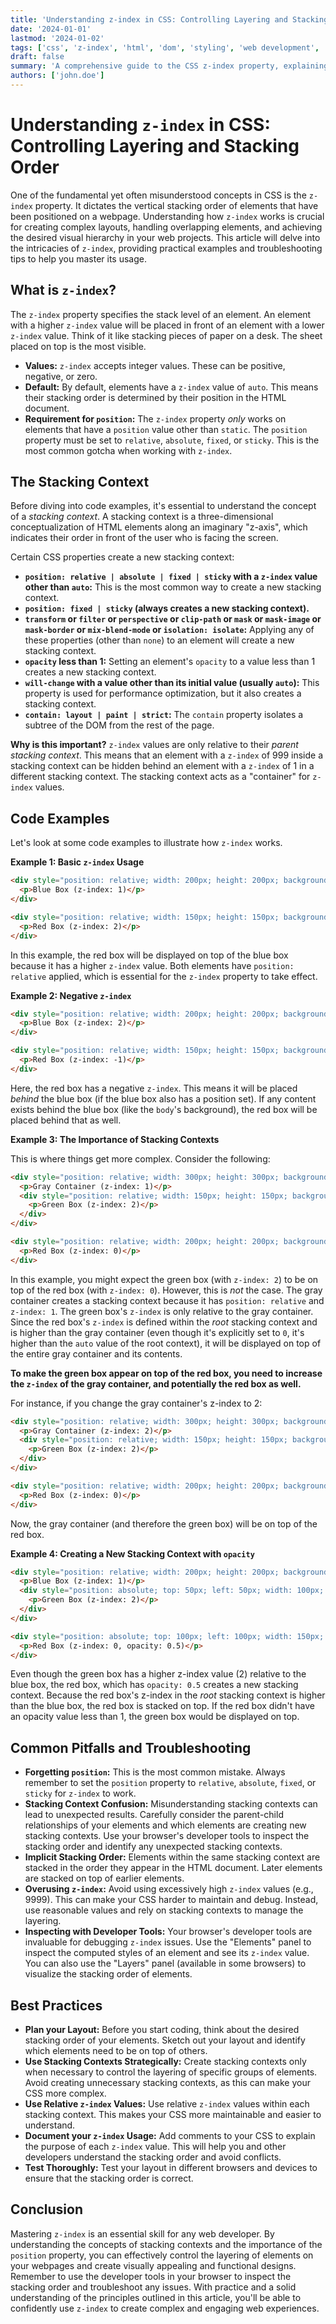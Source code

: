 ```yaml
---
title: 'Understanding z-index in CSS: Controlling Layering and Stacking Order'
date: '2024-01-01'
lastmod: '2024-01-02'
tags: ['css', 'z-index', 'html', 'dom', 'styling', 'web development', 'stacking order']
draft: false
summary: 'A comprehensive guide to the CSS z-index property, explaining how it controls the stacking order of elements and how to use it effectively in your web development projects. Includes practical examples and troubleshooting tips.'
authors: ['john.doe']
---
```


# Understanding `z-index` in CSS: Controlling Layering and Stacking Order

One of the fundamental yet often misunderstood concepts in CSS is the `z-index` property.  It dictates the vertical stacking order of elements that have been positioned on a webpage.  Understanding how `z-index` works is crucial for creating complex layouts, handling overlapping elements, and achieving the desired visual hierarchy in your web projects.  This article will delve into the intricacies of `z-index`, providing practical examples and troubleshooting tips to help you master its usage.

## What is `z-index`?

The `z-index` property specifies the stack level of an element.  An element with a higher `z-index` value will be placed in front of an element with a lower `z-index` value. Think of it like stacking pieces of paper on a desk. The sheet placed on top is the most visible.

*   **Values:** `z-index` accepts integer values. These can be positive, negative, or zero.
*   **Default:** By default, elements have a `z-index` value of `auto`.  This means their stacking order is determined by their position in the HTML document.
*   **Requirement for `position`:** The `z-index` property *only* works on elements that have a `position` value other than `static`. The `position` property must be set to `relative`, `absolute`, `fixed`, or `sticky`.  This is the most common gotcha when working with `z-index`.

## The Stacking Context

Before diving into code examples, it's essential to understand the concept of a *stacking context*. A stacking context is a three-dimensional conceptualization of HTML elements along an imaginary "z-axis", which indicates their order in front of the user who is facing the screen.

Certain CSS properties create a new stacking context:

*   **`position: relative | absolute | fixed | sticky` with a `z-index` value other than `auto`:** This is the most common way to create a new stacking context.
*   **`position: fixed | sticky` (always creates a new stacking context).**
*   **`transform` or `filter` or `perspective` or `clip-path` or `mask` or `mask-image` or `mask-border` or `mix-blend-mode` or `isolation: isolate`:** Applying any of these properties (other than `none`) to an element will create a new stacking context.
*   **`opacity` less than 1:** Setting an element's `opacity` to a value less than 1 creates a new stacking context.
*   **`will-change` with a value other than its initial value (usually `auto`):** This property is used for performance optimization, but it also creates a stacking context.
*   **`contain: layout | paint | strict`:**  The `contain` property isolates a subtree of the DOM from the rest of the page.

**Why is this important?**  `z-index` values are only relative to their *parent stacking context*. This means that an element with a `z-index` of 999 inside a stacking context can be hidden behind an element with a `z-index` of 1 in a different stacking context. The stacking context acts as a "container" for `z-index` values.

## Code Examples

Let's look at some code examples to illustrate how `z-index` works.

**Example 1: Basic `z-index` Usage**

```html
<div style="position: relative; width: 200px; height: 200px; background-color: lightblue; z-index: 1;">
  <p>Blue Box (z-index: 1)</p>
</div>

<div style="position: relative; width: 150px; height: 150px; background-color: lightcoral; top: -50px; left: 50px; z-index: 2;">
  <p>Red Box (z-index: 2)</p>
</div>
```

In this example, the red box will be displayed on top of the blue box because it has a higher `z-index` value.  Both elements have `position: relative` applied, which is essential for the `z-index` property to take effect.

**Example 2: Negative `z-index`**

```html
<div style="position: relative; width: 200px; height: 200px; background-color: lightblue; z-index: 2;">
  <p>Blue Box (z-index: 2)</p>
</div>

<div style="position: relative; width: 150px; height: 150px; background-color: lightcoral; top: -50px; left: 50px; z-index: -1;">
  <p>Red Box (z-index: -1)</p>
</div>
```

Here, the red box has a negative `z-index`. This means it will be placed *behind* the blue box (if the blue box also has a position set).  If any content exists behind the blue box (like the `body`'s background), the red box will be placed behind that as well.

**Example 3: The Importance of Stacking Contexts**

This is where things get more complex.  Consider the following:

```html
<div style="position: relative; width: 300px; height: 300px; background-color: lightgray; z-index: 1;">
  <p>Gray Container (z-index: 1)</p>
  <div style="position: relative; width: 150px; height: 150px; background-color: lightgreen; top: 50px; left: 50px; z-index: 2;">
    <p>Green Box (z-index: 2)</p>
  </div>
</div>

<div style="position: relative; width: 200px; height: 200px; background-color: lightcoral; top: -100px; left: 100px; z-index: 0;">
  <p>Red Box (z-index: 0)</p>
</div>
```

In this example, you might expect the green box (with `z-index: 2`) to be on top of the red box (with `z-index: 0`).  However, this is *not* the case. The gray container creates a stacking context because it has `position: relative` and `z-index: 1`.  The green box's `z-index` is only relative to the gray container. Since the red box's `z-index` is defined within the *root* stacking context and is higher than the gray container (even though it's explicitly set to `0`, it's higher than the `auto` value of the root context), it will be displayed on top of the entire gray container and its contents.

**To make the green box appear on top of the red box, you need to increase the `z-index` of the gray container, and potentially the red box as well.**

For instance, if you change the gray container's z-index to 2:

```html
<div style="position: relative; width: 300px; height: 300px; background-color: lightgray; z-index: 2;">
  <p>Gray Container (z-index: 2)</p>
  <div style="position: relative; width: 150px; height: 150px; background-color: lightgreen; top: 50px; left: 50px; z-index: 2;">
    <p>Green Box (z-index: 2)</p>
  </div>
</div>

<div style="position: relative; width: 200px; height: 200px; background-color: lightcoral; top: -100px; left: 100px; z-index: 0;">
  <p>Red Box (z-index: 0)</p>
</div>
```

Now, the gray container (and therefore the green box) will be on top of the red box.

**Example 4: Creating a New Stacking Context with `opacity`**

```html
<div style="position: relative; width: 200px; height: 200px; background-color: lightblue; z-index: 1;">
  <p>Blue Box (z-index: 1)</p>
  <div style="position: absolute; top: 50px; left: 50px; width: 100px; height: 100px; background-color: lightgreen; z-index: 2;">
    <p>Green Box (z-index: 2)</p>
  </div>
</div>

<div style="position: absolute; top: 100px; left: 100px; width: 150px; height: 150px; background-color: lightcoral; z-index: 0; opacity: 0.5;">
  <p>Red Box (z-index: 0, opacity: 0.5)</p>
</div>
```

Even though the green box has a higher z-index value (2) relative to the blue box, the red box, which has `opacity: 0.5` creates a new stacking context.  Because the red box's z-index in the *root* stacking context is higher than the blue box, the red box is stacked on top. If the red box didn't have an opacity value less than 1, the green box would be displayed on top.

## Common Pitfalls and Troubleshooting

*   **Forgetting `position`:** This is the most common mistake.  Always remember to set the `position` property to `relative`, `absolute`, `fixed`, or `sticky` for `z-index` to work.
*   **Stacking Context Confusion:** Misunderstanding stacking contexts can lead to unexpected results. Carefully consider the parent-child relationships of your elements and which elements are creating new stacking contexts. Use your browser's developer tools to inspect the stacking order and identify any unexpected stacking contexts.
*   **Implicit Stacking Order:** Elements within the same stacking context are stacked in the order they appear in the HTML document. Later elements are stacked on top of earlier elements.
*   **Overusing `z-index`:** Avoid using excessively high `z-index` values (e.g., 9999). This can make your CSS harder to maintain and debug.  Instead, use reasonable values and rely on stacking contexts to manage the layering.
*   **Inspecting with Developer Tools:**  Your browser's developer tools are invaluable for debugging `z-index` issues.  Use the "Elements" panel to inspect the computed styles of an element and see its `z-index` value.  You can also use the "Layers" panel (available in some browsers) to visualize the stacking order of elements.

## Best Practices

*   **Plan your Layout:** Before you start coding, think about the desired stacking order of your elements.  Sketch out your layout and identify which elements need to be on top of others.
*   **Use Stacking Contexts Strategically:** Create stacking contexts only when necessary to control the layering of specific groups of elements. Avoid creating unnecessary stacking contexts, as this can make your CSS more complex.
*   **Use Relative `z-index` Values:** Use relative `z-index` values within each stacking context. This makes your CSS more maintainable and easier to understand.
*   **Document your `z-index` Usage:**  Add comments to your CSS to explain the purpose of each `z-index` value. This will help you and other developers understand the stacking order and avoid conflicts.
*   **Test Thoroughly:**  Test your layout in different browsers and devices to ensure that the stacking order is correct.

## Conclusion

Mastering `z-index` is an essential skill for any web developer. By understanding the concepts of stacking contexts and the importance of the `position` property, you can effectively control the layering of elements on your webpages and create visually appealing and functional designs.  Remember to use the developer tools in your browser to inspect the stacking order and troubleshoot any issues. With practice and a solid understanding of the principles outlined in this article, you'll be able to confidently use `z-index` to create complex and engaging web experiences.